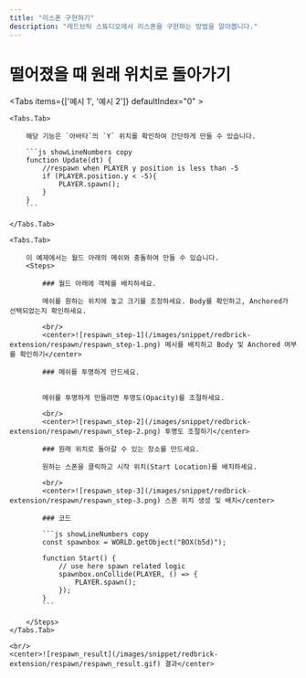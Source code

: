 ```yaml
---
title: "리스폰 구현하기"
description: "레드브릭 스튜디오에서 리스폰을 구현하는 방법을 알아봅니다."
---
```


# 떨어졌을 때 원래 위치로 돌아가기

<Tabs items={['예시 1', '예시 2']} defaultIndex="0" >
    
    <Tabs.Tab>

        해당 기능은 `아바타`의 `Y` 위치를 확인하여 간단하게 만들 수 있습니다.

        ```js showLineNumbers copy
        function Update(dt) {
            //respawn when PLAYER y position is less than -5
            if (PLAYER.position.y < -5){
                PLAYER.spawn();
            }
        }
        ```

    </Tabs.Tab>

    <Tabs.Tab>

        이 예제에서는 월드 아래의 메쉬와 충돌하여 만들 수 있습니다.
        <Steps>

            ### 월드 아래에 객체를 배치하세요.

            메쉬를 원하는 위치에 놓고 크기를 조정하세요. Body를 확인하고, Anchored가 선택되었는지 확인하세요.

            <br/>
            <center>![respawn_step-1](/images/snippet/redbrick-extension/respawn/respawn_step-1.png) 메시를 배치하고 Body 및 Anchored 여부를 확인하기</center>

            ### 메쉬를 투명하게 만드세요.


            메쉬를 투명하게 만들려면 투명도(Opacity)를 조절하세요.

            <br/>
            <center>![respawn_step-2](/images/snippet/redbrick-extension/respawn/respawn_step-2.png) 투명도 조절하기</center>

            ### 원래 위치로 돌아갈 수 있는 장소를 만드세요.

            원하는 스폰을 클릭하고 시작 위치(Start Location)를 배치하세요.

            <br/>
            <center>![respawn_step-3](/images/snippet/redbrick-extension/respawn/respawn_step-3.png) 스폰 위치 생성 및 배치</center>

            ### 코드

            ```js showLineNumbers copy
            const spawnbox = WORLD.getObject("BOX(b5d)");

            function Start() {
                // use here spawn related logic
                spawnbox.onCollide(PLAYER, () => {
                    PLAYER.spawn();
                });
            }
            ```

        </Steps>
    </Tabs.Tab>

    <br/>
    <center>![respawn_result](/images/snippet/redbrick-extension/respawn/respawn_result.gif) 결과</center>

</Tabs>
